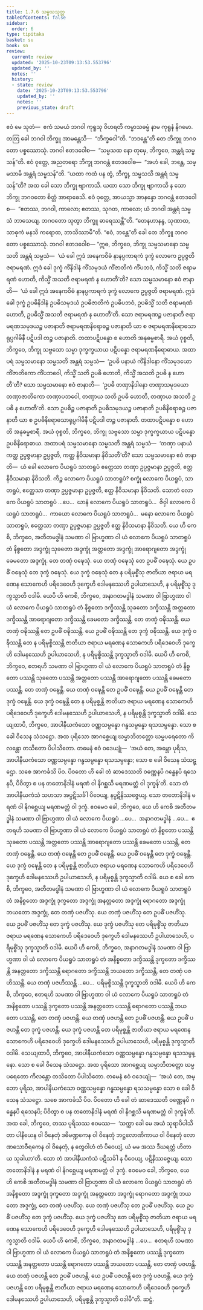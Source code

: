 ```yaml
---
title: 1.7.6 သမ္မသသုတ္တ
tableOfContents: false
sidebar:
  order: 6
type: tipitaka
basket: su
book: sn
review:
  current: review
  updated: '2025-10-23T09:13:53.553796'
  updated_by: ''
  notes: ''
  history:
  - state: review
    date: '2025-10-23T09:13:53.553796'
    updated_by: ''
    notes: ''
    previous_state: draft
---
```



<ReviewStatus review={frontmatter.review} showDetails={true} />

<HypothesisAnnotation frontmatter={frontmatter} />

<DynamicBreadcrumb />

<Division number="66" book="sn" e="ch" v="18" p="289">

<Paragraph number="475" book="sn">
ဧဝံ မေ သုတံ—  ဧကံ သမယံ ဘဂဝါ ကုရူသု ဝိဟရတိ ကမ္မာသဓမ္မံ နာမ ကုရူနံ နိဂမော. တတြ ခေါ ဘဂဝါ ဘိက္ခူ အာမန္တေသိ—  “ဘိက္ခဝေါ”တိ. “ဘဒန္တေ”တိ တေ ဘိက္ခူ ဘဂဝတော ပစ္စဿောသုံ. ဘဂဝါ ဧတဒဝေါစ—  “သမ္မသထ နော တုမှေ, ဘိက္ခဝေ, အန္တရံ သမ္မသန်”တိ. ဧဝံ ဝုတ္တေ, အညတရော ဘိက္ခု ဘဂဝန္တံ ဧတဒဝေါစ—  “အဟံ ခေါ, ဘန္တေ, သမ္မသာမိ အန္တရံ သမ္မသန်”တိ. “ယထာ ကထံ ပန တွံ, ဘိက္ခု, သမ္မသသိ အန္တရံ သမ္မသန်”တိ? အထ ခေါ သော ဘိက္ခု ဗျာကာသိ. ယထာ သော ဘိက္ခု ဗျာကာသိ န သော ဘိက္ခု ဘဂဝတော စိတ္တံ အာရာဓေသိ.
</Paragraph>

<Paragraph number="476" book="sn">
ဧဝံ ဝုတ္တေ, အာယသ္မာ အာနန္ဒော ဘဂဝန္တံ ဧတဒဝေါစ—  “ဧတဿ, ဘဂဝါ, ကာလော; ဧတဿ, သုဂတ, ကာလော; ယံ ဘဂဝါ အန္တရံ သမ္မသံ ဘာသေယျ. ဘဂဝတော သုတွာ ဘိက္ခူ ဓာရေဿန္တီ”တိ. “တေနဟာနန္ဒ, သုဏာထ, သာဓုကံ မနသိ ကရောထ, ဘာသိဿာမီ”တိ. “ဧဝံ, ဘန္တေ”တိ ခေါ တေ ဘိက္ခူ ဘဂဝတော ပစ္စဿောသုံ. ဘဂဝါ ဧတဒဝေါစ—
</Paragraph>

<Paragraph number="477" book="sn">
“ဣဓ, ဘိက္ခဝေ, ဘိက္ခု သမ္မသမာနော သမ္မသတိ အန္တရံ သမ္မသံ—  ‘ယံ ခေါ ဣဒံ အနေကဝိဓံ နာနပ္ပကာရကံ ဒုက္ခံ လောကေ ဥပ္ပဇ္ဇတိ ဇရာမရဏံ. ဣဒံ ခေါ ဒုက္ခံ ကိံနိဒါနံ ကိံသမုဒယံ ကိံဇာတိကံ ကိံပဘဝံ, ကိသ္မိံ သတိ ဇရာမရဏံ ဟောတိ, ကိသ္မိံ အသတိ ဇရာမရဏံ န ဟောတီ’တိ? သော သမ္မသမာနော ဧဝံ ဇာနာတိ—  ‘ယံ ခေါ ဣဒံ အနေကဝိဓံ နာနပ္ပကာရကံ ဒုက္ခံ လောကေ ဥပ္ပဇ္ဇတိ ဇရာမရဏံ. ဣဒံ ခေါ ဒုက္ခံ ဥပဓိနိဒါနံ ဥပဓိသမုဒယံ ဥပဓိဇာတိကံ ဥပဓိပဘဝံ, ဥပဓိသ္မိံ သတိ ဇရာမရဏံ ဟောတိ, ဥပဓိသ္မိံ အသတိ ဇရာမရဏံ န ဟောတီ’တိ. သော ဇရာမရဏဉ္စ ပဇာနာတိ ဇရာမရဏသမုဒယဉ္စ ပဇာနာတိ ဇရာမရဏနိရောဓဉ္စ ပဇာနာတိ ယာ စ ဇရာမရဏနိရောဓသာရုပ္ပဂါမိနီ ပဋိပဒါ တဉ္စ ပဇာနာတိ. တထာပဋိပန္နော စ ဟောတိ အနုဓမ္မစာရီ. အယံ ဝုစ္စတိ, ဘိက္ခဝေ, ဘိက္ခု သဗ္ဗသော သမ္မာ ဒုက္ခက္ခယာယ ပဋိပန္နော ဇရာမရဏနိရောဓာယ.
</Paragraph>

<Paragraph number="478" book="sn">
အထာပရံ သမ္မသမာနော သမ္မသတိ အန္တရံ သမ္မသံ—  ‘ဥပဓိ ပနာယံ ကိံနိဒါနော ကိံသမုဒယော ကိံဇာတိကော ကိံပဘဝေါ, ကိသ္မိံ သတိ ဥပဓိ ဟောတိ, ကိသ္မိံ အသတိ ဥပဓိ န ဟောတီ’တိ? သော သမ္မသမာနော ဧဝံ ဇာနာတိ—  ‘ဥပဓိ တဏှာနိဒါနော တဏှာသမုဒယော တဏှာဇာတိကော တဏှာပဘဝေါ, တဏှာယ သတိ ဥပဓိ ဟောတိ, တဏှာယ အသတိ ဥပဓိ န ဟောတီ’တိ. သော ဥပဓိဉ္စ ပဇာနာတိ ဥပဓိသမုဒယဉ္စ ပဇာနာတိ ဥပဓိနိရောဓဉ္စ ပဇာနာတိ ယာ စ ဥပဓိနိရောဓသာရုပ္ပဂါမိနီ ပဋိပဒါ တဉ္စ ပဇာနာတိ. တထာပဋိပန္နော စ ဟောတိ အနုဓမ္မစာရီ. အယံ ဝုစ္စတိ, ဘိက္ခဝေ, ဘိက္ခု သဗ္ဗသော သမ္မာ ဒုက္ခက္ခယာယ ပဋိပန္နော ဥပဓိနိရောဓာယ.
</Paragraph>

<Paragraph number="479" book="sn">
အထာပရံ သမ္မသမာနော သမ္မသတိ အန္တရံ သမ္မသံ—  ‘တဏှာ ပနာယံ ကတ္ထ ဥပ္ပဇ္ဇမာနာ ဥပ္ပဇ္ဇတိ, ကတ္ထ နိဝိသမာနာ နိဝိသတီ’တိ? သော သမ္မသမာနော ဧဝံ ဇာနာတိ—  ယံ ခေါ လောကေ ပိယရူပံ သာတရူပံ ဧတ္ထေသာ တဏှာ ဥပ္ပဇ္ဇမာနာ ဥပ္ပဇ္ဇတိ, ဧတ္ထ နိဝိသမာနာ နိဝိသတိ. ကိဉ္စ လောကေ ပိယရူပံ သာတရူပံ? စက္ခုံ လောကေ ပိယရူပံ, သာတရူပံ, ဧတ္ထေသာ တဏှာ ဥပ္ပဇ္ဇမာနာ ဥပ္ပဇ္ဇတိ, ဧတ္ထ နိဝိသမာနာ နိဝိသတိ. သောတံ လောကေ ပိယရူပံ သာတရူပံ …ပေ…  ဃာနံ လောကေ ပိယရူပံ သာတရူပံ…  ဇိဝှါ လောကေ ပိယရူပံ သာတရူပံ…  ကာယော လောကေ ပိယရူပံ သာတရူပံ…  မနော လောကေ ပိယရူပံ သာတရူပံ, ဧတ္ထေသာ တဏှာ ဥပ္ပဇ္ဇမာနာ ဥပ္ပဇ္ဇတိ ဧတ္ထ နိဝိသမာနာ နိဝိသတိ.
</Paragraph>

<Paragraph number="480" book="sn">
ယေ ဟိ ကေစိ, ဘိက္ခဝေ, အတီတမဒ္ဓါနံ သမဏာ ဝါ ဗြာဟ္မဏာ ဝါ ယံ လောကေ ပိယရူပံ သာတရူပံ တံ နိစ္စတော အဒ္ဒက္ခုံ သုခတော အဒ္ဒက္ခုံ အတ္တတော အဒ္ဒက္ခုံ အာရောဂျတော အဒ္ဒက္ခုံ ခေမတော အဒ္ဒက္ခုံ. တေ တဏှံ ဝဍ္ဎေသုံ. ယေ တဏှံ ဝဍ္ဎေသုံ တေ ဥပဓိံ ဝဍ္ဎေသုံ. ယေ ဥပဓိံ ဝဍ္ဎေသုံ တေ ဒုက္ခံ ဝဍ္ဎေသုံ. ယေ ဒုက္ခံ ဝဍ္ဎေသုံ တေ န ပရိမုစ္စိံသု ဇာတိယာ ဇရာယ မရဏေန သောကေဟိ ပရိဒေဝေဟိ ဒုက္ခေဟိ ဒေါမနဿေဟိ ဥပါယာသေဟိ, န ပရိမုစ္စိံသု ဒုက္ခသ္မာတိ ဝဒါမိ.
</Paragraph>

<Paragraph number="481" book="sn">
ယေပိ ဟိ ကေစိ, ဘိက္ခဝေ, အနာဂတမဒ္ဓါနံ သမဏာ ဝါ ဗြာဟ္မဏာ ဝါ ယံ လောကေ ပိယရူပံ သာတရူပံ တံ နိစ္စတော ဒက္ခိဿန္တိ သုခတော ဒက္ခိဿန္တိ အတ္တတော ဒက္ခိဿန္တိ အာရောဂျတော ဒက္ခိဿန္တိ ခေမတော ဒက္ခိဿန္တိ. တေ တဏှံ ဝဍ္ဎိဿန္တိ. ယေ တဏှံ ဝဍ္ဎိဿန္တိ တေ ဥပဓိံ ဝဍ္ဎိဿန္တိ. ယေ ဥပဓိံ ဝဍ္ဎိဿန္တိ တေ ဒုက္ခံ ဝဍ္ဎိဿန္တိ. ယေ ဒုက္ခံ ဝဍ္ဎိဿန္တိ တေ န ပရိမုစ္စိဿန္တိ ဇာတိယာ ဇရာယ မရဏေန သောကေဟိ ပရိဒေဝေဟိ ဒုက္ခေဟိ ဒေါမနဿေဟိ ဥပါယာသေဟိ, န ပရိမုစ္စိဿန္တိ ဒုက္ခသ္မာတိ ဝဒါမိ.
</Paragraph>

<Paragraph number="482" book="sn">
ယေပိ ဟိ ကေစိ, ဘိက္ခဝေ, ဧတရဟိ သမဏာ ဝါ ဗြာဟ္မဏာ ဝါ ယံ လောကေ ပိယရူပံ သာတရူပံ တံ နိစ္စတော ပဿန္တိ သုခတော ပဿန္တိ အတ္တတော ပဿန္တိ အာရောဂျတော ပဿန္တိ ခေမတော ပဿန္တိ. တေ တဏှံ ဝဍ္ဎေန္တိ. ယေ တဏှံ ဝဍ္ဎေန္တိ တေ ဥပဓိံ ဝဍ္ဎေန္တိ. ယေ ဥပဓိံ ဝဍ္ဎေန္တိ တေ ဒုက္ခံ ဝဍ္ဎေန္တိ. ယေ ဒုက္ခံ ဝဍ္ဎေန္တိ တေ န ပရိမုစ္စန္တိ ဇာတိယာ ဇရာယ မရဏေန သောကေဟိ ပရိဒေဝေဟိ ဒုက္ခေဟိ ဒေါမနဿေဟိ ဥပါယာသေဟိ, န ပရိမုစ္စန္တိ ဒုက္ခသ္မာတိ ဝဒါမိ.
</Paragraph>

<Paragraph number="483" book="sn">
သေယျထာပိ, ဘိက္ခဝေ, အာပါနီယကံသော ဝဏ္ဏသမ္ပန္နော ဂန္ဓသမ္ပန္နော ရသသမ္ပန္နော. သော စ ခေါ ဝိသေန သံသဋ္ဌော. အထ ပုရိသော အာဂစ္ဆေယျ ဃမ္မာဘိတတ္တော ဃမ္မပရေတော ကိလန္တော တသိတော ပိပါသိတော. တမေနံ ဧဝံ ဝဒေယျုံ—  ‘အယံ တေ, အမ္ဘော ပုရိသ, အာပါနီယကံသော ဝဏ္ဏသမ္ပန္နော ဂန္ဓသမ္ပန္နော ရသသမ္ပန္နော; သော စ ခေါ ဝိသေန သံသဋ္ဌော. သစေ အာကင်္ခသိ ပိဝ. ပိဝတော ဟိ ခေါ တံ ဆာဒေဿတိ ဝဏ္ဏေနပိ ဂန္ဓေနပိ ရသေနပိ, ပိဝိတွာ စ ပန တတောနိဒါနံ မရဏံ ဝါ နိဂစ္ဆသိ မရဏမတ္တံ ဝါ ဒုက္ခန်’တိ. သော တံ အာပါနီယကံသံ သဟသာ အပ္ပဋိသင်္ခါ ပိဝေယျ, နပ္ပဋိနိဿဇ္ဇေယျ. သော တတောနိဒါနံ မရဏံ ဝါ နိဂစ္ဆေယျ မရဏမတ္တံ ဝါ ဒုက္ခံ. ဧဝမေဝ ခေါ, ဘိက္ခဝေ, ယေ ဟိ ကေစိ အတီတမဒ္ဓါနံ သမဏာ ဝါ ဗြာဟ္မဏာ ဝါ ယံ လောကေ ပိယရူပံ …ပေ…  အနာဂတမဒ္ဓါနံ …ပေ…  ဧတရဟိ သမဏာ ဝါ ဗြာဟ္မဏာ ဝါ ယံ လောကေ ပိယရူပံ သာတရူပံ တံ နိစ္စတော ပဿန္တိ သုခတော ပဿန္တိ အတ္တတော ပဿန္တိ အာရောဂျတော ပဿန္တိ ခေမတော ပဿန္တိ, တေ တဏှံ ဝဍ္ဎေန္တိ. ယေ တဏှံ ဝဍ္ဎေန္တိ တေ ဥပဓိံ ဝဍ္ဎေန္တိ. ယေ ဥပဓိံ ဝဍ္ဎေန္တိ တေ ဒုက္ခံ ဝဍ္ဎေန္တိ. ယေ ဒုက္ခံ ဝဍ္ဎေန္တိ တေ န ပရိမုစ္စန္တိ ဇာတိယာ ဇရာယ မရဏေန သောကေဟိ ပရိဒေဝေဟိ ဒုက္ခေဟိ ဒေါမနဿေဟိ ဥပါယာသေဟိ, န ပရိမုစ္စန္တိ ဒုက္ခသ္မာတိ ဝဒါမိ.
</Paragraph>

<Paragraph number="484" book="sn">
ယေ စ ခေါ ကေစိ, ဘိက္ခဝေ, အတီတမဒ္ဓါနံ သမဏာ ဝါ ဗြာဟ္မဏာ ဝါ ယံ လောကေ ပိယရူပံ သာတရူပံ တံ အနိစ္စတော အဒ္ဒက္ခုံ ဒုက္ခတော အဒ္ဒက္ခုံ အနတ္တတော အဒ္ဒက္ခုံ ရောဂတော အဒ္ဒက္ခုံ ဘယတော အဒ္ဒက္ခုံ, တေ တဏှံ ပဇဟိံသု. ယေ တဏှံ ပဇဟိံသု တေ ဥပဓိံ ပဇဟိံသု. ယေ ဥပဓိံ ပဇဟိံသု တေ ဒုက္ခံ ပဇဟိံသု. ယေ ဒုက္ခံ ပဇဟိံသု တေ ပရိမုစ္စိံသု ဇာတိယာ ဇရာယ မရဏေန သောကေဟိ ပရိဒေဝေဟိ ဒုက္ခေဟိ ဒေါမနဿေဟိ ဥပါယာသေဟိ, ပရိမုစ္စိံသု ဒုက္ခသ္မာတိ ဝဒါမိ.
</Paragraph>

<Paragraph number="485" book="sn">
ယေပိ ဟိ ကေစိ, ဘိက္ခဝေ, အနာဂတမဒ္ဓါနံ သမဏာ ဝါ ဗြာဟ္မဏာ ဝါ ယံ လောကေ ပိယရူပံ သာတရူပံ တံ အနိစ္စတော ဒက္ခိဿန္တိ ဒုက္ခတော ဒက္ခိဿန္တိ အနတ္တတော ဒက္ခိဿန္တိ ရောဂတော ဒက္ခိဿန္တိ ဘယတော ဒက္ခိဿန္တိ, တေ တဏှံ ပဇဟိဿန္တိ. ယေ တဏှံ ပဇဟိဿန္တိ …ပေ…  ပရိမုစ္စိဿန္တိ ဒုက္ခသ္မာတိ ဝဒါမိ.
</Paragraph>

<Paragraph number="486" book="sn">
ယေပိ ဟိ ကေစိ, ဘိက္ခဝေ, ဧတရဟိ သမဏာ ဝါ ဗြာဟ္မဏာ ဝါ ယံ လောကေ ပိယရူပံ သာတရူပံ တံ အနိစ္စတော ပဿန္တိ ဒုက္ခတော ပဿန္တိ အနတ္တတော ပဿန္တိ ရောဂတော ပဿန္တိ ဘယတော ပဿန္တိ, တေ တဏှံ ပဇဟန္တိ. ယေ တဏှံ ပဇဟန္တိ တေ ဥပဓိံ ပဇဟန္တိ. ယေ ဥပဓိံ ပဇဟန္တိ တေ ဒုက္ခံ ပဇဟန္တိ. ယေ ဒုက္ခံ ပဇဟန္တိ တေ ပရိမုစ္စန္တိ ဇာတိယာ ဇရာယ မရဏေန သောကေဟိ ပရိဒေဝေဟိ ဒုက္ခေဟိ ဒေါမနဿေဟိ ဥပါယာသေဟိ, ပရိမုစ္စန္တိ ဒုက္ခသ္မာတိ ဝဒါမိ.
</Paragraph>

<Paragraph number="487" book="sn">
သေယျထာပိ, ဘိက္ခဝေ, အာပါနီယကံသော ဝဏ္ဏသမ္ပန္နော ဂန္ဓသမ္ပန္နော ရသသမ္ပန္နော. သော စ ခေါ ဝိသေန သံသဋ္ဌော. အထ ပုရိသော အာဂစ္ဆေယျ ဃမ္မာဘိတတ္တော ဃမ္မပရေတော ကိလန္တော တသိတော ပိပါသိတော. တမေနံ ဧဝံ ဝဒေယျုံ—  ‘အယံ တေ, အမ္ဘော ပုရိသ, အာပါနီယကံသော ဝဏ္ဏသမ္ပန္နော ဂန္ဓသမ္ပန္နော ရသသမ္ပန္နော သော စ ခေါ ဝိသေန သံသဋ္ဌော. သစေ အာကင်္ခသိ ပိဝ. ပိဝတော ဟိ ခေါ တံ ဆာဒေဿတိ ဝဏ္ဏေနပိ ဂန္ဓေနပိ ရသေနပိ; ပိဝိတွာ စ ပန တတောနိဒါနံ မရဏံ ဝါ နိဂစ္ဆသိ မရဏမတ္တံ ဝါ ဒုက္ခန်’တိ. အထ ခေါ, ဘိက္ခဝေ, တဿ ပုရိသဿ ဧဝမဿ—  ‘သက္ကာ ခေါ မေ အယံ သုရာပိပါသိတာ ပါနီယေန ဝါ ဝိနေတုံ ဒဓိမဏ္ဍကေန ဝါ ဝိနေတုံ ဘဋ္ဌလောဏိကာယ ဝါ ဝိနေတုံ လောဏသောဝီရကေန ဝါ ဝိနေတုံ, န တွေဝါဟံ တံ ပိဝေယျံ, ယံ မမ အဿ ဒီဃရတ္တံ ဟိတာယ သုခါယာ’တိ. သော တံ အာပါနီယကံသံ ပဋိသင်္ခါ န ပိဝေယျ, ပဋိနိဿဇ္ဇေယျ. သော တတောနိဒါနံ န မရဏံ ဝါ နိဂစ္ဆေယျ မရဏမတ္တံ ဝါ ဒုက္ခံ. ဧဝမေဝ ခေါ, ဘိက္ခဝေ, ယေ ဟိ ကေစိ အတီတမဒ္ဓါနံ သမဏာ ဝါ ဗြာဟ္မဏာ ဝါ ယံ လောကေ ပိယရူပံ သာတရူပံ တံ အနိစ္စတော အဒ္ဒက္ခုံ ဒုက္ခတော အဒ္ဒက္ခုံ အနတ္တတော အဒ္ဒက္ခုံ ရောဂတော အဒ္ဒက္ခုံ ဘယတော အဒ္ဒက္ခုံ, တေ တဏှံ ပဇဟိံသု. ယေ တဏှံ ပဇဟိံသု တေ ဥပဓိံ ပဇဟိံသု. ယေ ဥပဓိံ ပဇဟိံသု တေ ဒုက္ခံ ပဇဟိံသု. ယေ ဒုက္ခံ ပဇဟိံသု တေ ပရိမုစ္စိံသု ဇာတိယာ ဇရာယ မရဏေန သောကေဟိ ပရိဒေဝေဟိ ဒုက္ခေဟိ ဒေါမနဿေဟိ ဥပါယာသေဟိ, ပရိမုစ္စိံသု ဒုက္ခသ္မာတိ ဝဒါမိ.
</Paragraph>

<Paragraph number="488" book="sn">
ယေပိ ဟိ ကေစိ, ဘိက္ခဝေ, အနာဂတမဒ္ဓါနံ …ပေ…  ဧတရဟိ သမဏာ ဝါ ဗြာဟ္မဏာ ဝါ ယံ လောကေ ပိယရူပံ သာတရူပံ တံ အနိစ္စတော ပဿန္တိ ဒုက္ခတော ပဿန္တိ အနတ္တတော ပဿန္တိ ရောဂတော ပဿန္တိ ဘယတော ပဿန္တိ, တေ တဏှံ ပဇဟန္တိ. ယေ တဏှံ ပဇဟန္တိ တေ ဥပဓိံ ပဇဟန္တိ. ယေ ဥပဓိံ ပဇဟန္တိ တေ ဒုက္ခံ ပဇဟန္တိ. ယေ ဒုက္ခံ ပဇဟန္တိ တေ ပရိမုစ္စန္တိ ဇာတိယာ ဇရာယ မရဏေန သောကေဟိ ပရိဒေဝေဟိ ဒုက္ခေဟိ ဒေါမနဿေဟိ ဥပါယာသေဟိ, ပရိမုစ္စန္တိ ဒုက္ခသ္မာတိ ဝဒါမီ”တိ.

</Paragraph>
</Division>

<Paragraph number="489" type="center" book="sn">
ဆဋ္ဌံ.
</Paragraph>